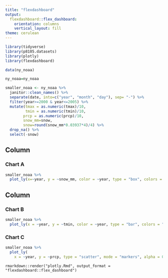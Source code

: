 ```yaml
---
title: "flexdashboard"
output: 
  flexdashboard::flex_dashboard:
    orientation: columns
    vertical_layout: fill
theme: cerulean
---
```


```r
library(tidyverse)
library(p8105.datasets)
library(plotly)
library(flexdashboard)
```

```r
data(ny_noaa)

ny_noaa=ny_noaa
```

```r
smaller_noaa <- ny_noaa %>% 
  janitor::clean_names() %>%
  separate(date, into=c("year", "month", "day"), sep= "-") %>%
  filter(year>=2000 & year<=2005) %>% 
  mutate(tmax = as.numeric(tmax)/10,
         tmin = as.numeric(tmin)/10,
        prcp = as.numeric(prcp)/10,
        snow_mm=snow, 
        snow=round(snow_mm*0.03937*4)/4) %>% 
  drop_na() %>% 
  select(-snow)
```

Column {data-width=650}
-----------------------------------------------------------------------

### Chart A

```r
smaller_noaa %>% 
  plot_ly(x=~year, y = ~snow_mm, color = ~year, type = "box", colors = "viridis")
```

Column {data-width=350}
-----------------------------------------------------------------------
### Chart B

```r
smaller_noaa %>% 
  plot_ly(x = ~year, y = ~tmin, color = ~year, type = "bar", colors = "viridis")
```

### Chart C

```r
smaller_noaa %>%
  plot_ly(
    x = ~year, y = ~prcp, type = "scatter", mode = "markers", alpha = 0.5, colors = "viridis")
```

`rmarkdown::render("plotly.Rmd", output_format = "flexdashboard::flex_dashboard")`